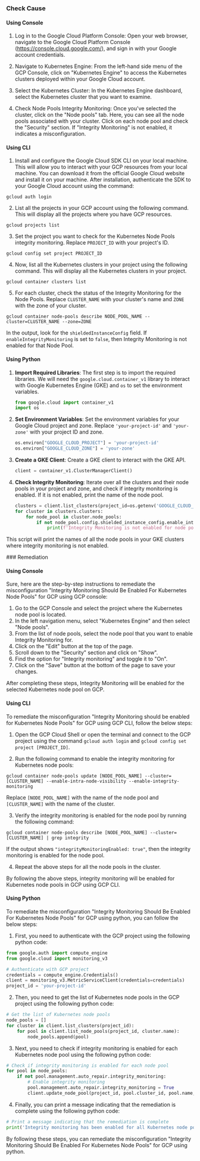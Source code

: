 

<Tabs><Tab title='Cause'>
### Check Cause

#### Using Console

1. Log in to the Google Cloud Platform Console: Open your web browser, navigate to the Google Cloud Platform Console (https://console.cloud.google.com/), and sign in with your Google account credentials.

2. Navigate to Kubernetes Engine: From the left-hand side menu of the GCP Console, click on "Kubernetes Engine" to access the Kubernetes clusters deployed within your Google Cloud account.

3. Select the Kubernetes Cluster: In the Kubernetes Engine dashboard, select the Kubernetes cluster that you want to examine.

4. Check Node Pools Integrity Monitoring: Once you've selected the cluster, click on the "Node pools" tab. Here, you can see all the node pools associated with your cluster. Click on each node pool and check the "Security" section. If "Integrity Monitoring" is not enabled, it indicates a misconfiguration.

#### Using CLI

1. Install and configure the Google Cloud SDK CLI on your local machine. This will allow you to interact with your GCP resources from your local machine. You can download it from the official Google Cloud website and install it on your machine. After installation, authenticate the SDK to your Google Cloud account using the command: 
```
gcloud auth login
```

2. List all the projects in your GCP account using the following command. This will display all the projects where you have GCP resources.
```
gcloud projects list
```

3. Set the project you want to check for the Kubernetes Node Pools integrity monitoring. Replace `PROJECT_ID` with your project's ID.
```
gcloud config set project PROJECT_ID
```

4. Now, list all the Kubernetes clusters in your project using the following command. This will display all the Kubernetes clusters in your project.
```
gcloud container clusters list
```

5. For each cluster, check the status of the Integrity Monitoring for the Node Pools. Replace `CLUSTER_NAME` with your cluster's name and `ZONE` with the zone of your cluster.
```
gcloud container node-pools describe NODE_POOL_NAME --cluster=CLUSTER_NAME --zone=ZONE
```
In the output, look for the `shieldedInstanceConfig` field. If `enableIntegrityMonitoring` is set to `false`, then Integrity Monitoring is not enabled for that Node Pool.

#### Using Python

1. **Import Required Libraries**: The first step is to import the required libraries. We will need the `google.cloud.container_v1` library to interact with Google Kubernetes Engine (GKE) and `os` to set the environment variables.

    ```python
    from google.cloud import container_v1
    import os
    ```

2. **Set Environment Variables**: Set the environment variables for your Google Cloud project and zone. Replace `'your-project-id'` and `'your-zone'` with your project ID and zone.

    ```python
    os.environ["GOOGLE_CLOUD_PROJECT"] = 'your-project-id'
    os.environ["GOOGLE_CLOUD_ZONE"] = 'your-zone'
    ```

3. **Create a GKE Client**: Create a GKE client to interact with the GKE API.

    ```python
    client = container_v1.ClusterManagerClient()
    ```

4. **Check Integrity Monitoring**: Iterate over all the clusters and their node pools in your project and zone, and check if integrity monitoring is enabled. If it is not enabled, print the name of the node pool.

    ```python
    clusters = client.list_clusters(project_id=os.getenv('GOOGLE_CLOUD_PROJECT'), zone=os.getenv('GOOGLE_CLOUD_ZONE'))
    for cluster in clusters.clusters:
        for node_pool in cluster.node_pools:
            if not node_pool.config.shielded_instance_config.enable_integrity_monitoring:
                print(f'Integrity Monitoring is not enabled for node pool {node_pool.name} in cluster {cluster.name}.')
    ```

This script will print the names of all the node pools in your GKE clusters where integrity monitoring is not enabled.

</Tab>

<Tab title='Remediation'>
### Remediation

#### Using Console

Sure, here are the step-by-step instructions to remediate the misconfiguration "Integrity Monitoring Should Be Enabled For Kubernetes Node Pools" for GCP using GCP console:

1. Go to the GCP Console and select the project where the Kubernetes node pool is located.
2. In the left navigation menu, select "Kubernetes Engine" and then select "Node pools".
3. From the list of node pools, select the node pool that you want to enable Integrity Monitoring for.
4. Click on the "Edit" button at the top of the page.
5. Scroll down to the "Security" section and click on "Show".
6. Find the option for "Integrity monitoring" and toggle it to "On".
7. Click on the "Save" button at the bottom of the page to save your changes.

After completing these steps, Integrity Monitoring will be enabled for the selected Kubernetes node pool on GCP.

#### Using CLI

To remediate the misconfiguration "Integrity Monitoring should be enabled for Kubernetes Node Pools" for GCP using GCP CLI, follow the below steps:

1. Open the GCP Cloud Shell or open the terminal and connect to the GCP project using the command `gcloud auth login` and `gcloud config set project [PROJECT_ID]`.

2. Run the following command to enable the integrity monitoring for Kubernetes node pools:

```
gcloud container node-pools update [NODE_POOL_NAME] --cluster=[CLUSTER_NAME] --enable-intra-node-visibility --enable-integrity-monitoring
```

Replace `[NODE_POOL_NAME]` with the name of the node pool and `[CLUSTER_NAME]` with the name of the cluster.

3. Verify the integrity monitoring is enabled for the node pool by running the following command:

```
gcloud container node-pools describe [NODE_POOL_NAME] --cluster=[CLUSTER_NAME] | grep integrity
```

If the output shows `"integrityMonitoringEnabled: true"`, then the integrity monitoring is enabled for the node pool.

4. Repeat the above steps for all the node pools in the cluster.

By following the above steps, integrity monitoring will be enabled for Kubernetes node pools in GCP using GCP CLI.

#### Using Python

To remediate the misconfiguration "Integrity Monitoring Should Be Enabled For Kubernetes Node Pools" for GCP using python, you can follow the below steps:

1. First, you need to authenticate with the GCP project using the following python code:

```python
from google.auth import compute_engine
from google.cloud import monitoring_v3

# Authenticate with GCP project
credentials = compute_engine.Credentials()
client = monitoring_v3.MetricServiceClient(credentials=credentials)
project_id = 'your-project-id'
```

2. Then, you need to get the list of Kubernetes node pools in the GCP project using the following python code:

```python
# Get the list of Kubernetes node pools
node_pools = []
for cluster in client.list_clusters(project_id):
    for pool in client.list_node_pools(project_id, cluster.name):
        node_pools.append(pool)
```

3. Next, you need to check if integrity monitoring is enabled for each Kubernetes node pool using the following python code:

```python
# Check if integrity monitoring is enabled for each node pool
for pool in node_pools:
    if not pool.management.auto_repair.integrity_monitoring:
        # Enable integrity monitoring
        pool.management.auto_repair.integrity_monitoring = True
        client.update_node_pool(project_id, pool.cluster_id, pool.name, pool)
```

4. Finally, you can print a message indicating that the remediation is complete using the following python code:

```python
# Print a message indicating that the remediation is complete
print('Integrity monitoring has been enabled for all Kubernetes node pools.')
```

By following these steps, you can remediate the misconfiguration "Integrity Monitoring Should Be Enabled For Kubernetes Node Pools" for GCP using python.


</Tab>
</Tabs>